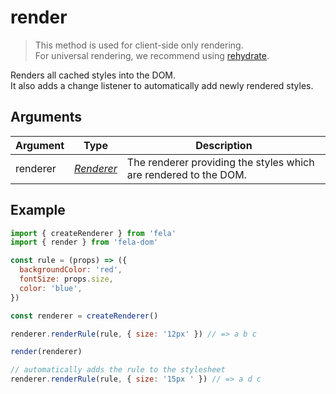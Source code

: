 # render

> This method is used for client-side only rendering.<br />For universal rendering, we recommend using [rehydrate](api/fela-dom/rehydrate).

Renders all cached styles into the DOM.<br />
It also adds a change listener to automatically add newly rendered styles.

## Arguments

| Argument | Type                            | Description                                                      |
| -------- | ------------------------------- | ---------------------------------------------------------------- |
| renderer | [_Renderer_](api/fela/renderer) | The renderer providing the styles which are rendered to the DOM. |

## Example

```javascript
import { createRenderer } from 'fela'
import { render } from 'fela-dom'

const rule = (props) => ({
  backgroundColor: 'red',
  fontSize: props.size,
  color: 'blue',
})

const renderer = createRenderer()

renderer.renderRule(rule, { size: '12px' }) // => a b c

render(renderer)

// automatically adds the rule to the stylesheet
renderer.renderRule(rule, { size: '15px ' }) // => a d c
```
